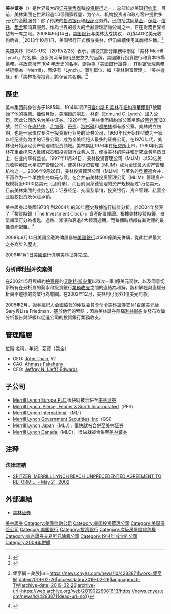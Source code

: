 {{Infobox_Company
|company_name = 美林证券
|company_logo = [[File:Merrill_Lynch.svg|230px]]
|company_type = [[美國銀行|美國銀行]]附屬公司
|company_slogan = We See Your Financial Life in Total
|foundation = 1914年
|location = {{USA}}[[紐約市|紐約市]]
|chairman = [[約翰·塞恩|約翰·塞恩]]
|CEO = [[約翰·塞恩|約翰·塞恩]]
|num_employees = 56300
|industry = [[金融公司|金融]]與[[保險公司|保險]]
|products = [[金融服务|金融服务]]
|revenue = $705.9亿[[美元|美元]]（2006年）
}}

'''美林证券'''（'''{{lang|en|Merrill Lynch}}'''）是世界最大的[[证券零售商|证券零售商]]和[[投资银行|投资银行]]之一，总部位於美国[[纽约市|纽约市]]。目前，美林集团在世界超過40個國家經營，为个人、机构投资者和政府客户提供多元化的金融服务：除了传统的[[投资银行|投资银行]]和[[经纪|经纪]]业务外，还包括[[共同基金|共同基金]]、[[保险|保险]]、[[信托|信托]]、[[年金|年金]]和清算服务。作為世界的最大的金融管理諮詢公司之一，它在財務世界裡佔有一席之地。2008年9月14日，[[美国银行|美国银行]]与美林达成协议，以约440亿美元收购后者。<ref>{{cite news|url=http://news.xinhuanet.com/world/2008-09/15/content_10009113.htm|title=美国银行称440亿美元收购美林证券|date=2008年9月15日|accessdate=2008-09-15|publisher=新华网|author=杨柳|deadurl=yes|archiveurl=https://web.archive.org/web/20080916174836/http://news.xinhuanet.com/world/2008-09/15/content_10009113.htm|archivedate=2008年9月16日}}</ref>2013年10月1日，美国银行正式解散美林，但仍繼續使用其商標名稱。<ref>{{cite news|url=http://www.bloomberg.com/news/2013-10-01/bank-of-america-finishes-merger-of-merrill-lynch-into-parent-1-.html|title=Bank of America Finishes Merger of Merrill Lynch Into Parent|date=21 January 2013|accessdate=1 October 2013|publisher=Bloomberg|archive-date=2015-01-11|archive-url=https://web.archive.org/web/20150111015107/http://www.bloomberg.com/news/2013-10-01/bank-of-america-finishes-merger-of-merrill-lynch-into-parent-1-.html|dead-url=no}}</ref>

美銀美林（BAC-US）（2019/2/25）表示，將從其部分業務中刪除「美林 Merrill Lynch」的名稱，逐步淘汰華爾街歷史悠久的品牌。美國銀行投資銀行和資本市場業務，將放棄擁有 104 年歷史的名稱，更換為「美國銀行證券」，其財富管理業務將統稱為「Merrill」，而沒有「Lynch」。個別單位，如「美林財富管理」、「美林邊緣」和「美林指導投資」將保留其名稱。<ref>{{Cite web|title=美銀刪「美林」100多年歷史畫下句點 {{!}} 鉅亨網 - 美股|url=https://news.cnyes.com/news/id/4283871|work=鉅亨網|date=2019-02-26|accessdate=2019-02-26|language=zh-TW|archive-date=2019-02-26|archive-url=https://web.archive.org/web/20190226081613/https://news.cnyes.com/news/id/4283871|dead-url=no}}</ref>

==歷史==
美林集团前身创办于1885年，1914年1月7日[[查尔斯·E·美林|查尔斯·E·美林]]在[[紐約市|紐約市]][[華爾街|華爾街]]7號開始了他的事業。幾個月後，美瑞爾的朋友，[[林奇|林奇]]（Edmund C. Lynch）加入公司，因此公司改名为美林证券。1920年代，美林集团紐約辦公室坐落於[[百老匯|百老匯]]120號，並且它在[[底特律|底特律]]、[[芝加哥|芝加哥]]、[[丹佛|丹佛]]、[[洛杉磯|洛杉磯]]和[[都柏林|都柏林]]都有辦公室。美林成立初期，也是一家仅仅专注于投资银行业务的证券公司，1960年代开始转型成为一家以经纪业务为主的证券公司，成为全美经纪人最多的证券公司。在1970年代，美林也开始涉足资产管理和投资领域。美林集团1976年在[[纽交所|纽交所]]上市，1980年代美林花重金挖来大批研究员和投资银行业务人员，使得美林的购并和研究业务蒸蒸日上，在业内享有盛誉。1997年11月24日，美林投资管理公司（MLIM）以53亿美元收购英国水星资产管理公司，使美林投资管理（MLIM）成为全球最大资产管理机构之一。2006年9月26日，美林投资管理公司（MLIM）与著名的[[貝萊德|貝萊德]]合并，不再作为一个单独业务单元存续，在合并前美林投资管理公司（MLIM）管理资产规模将近6000亿美元（见附录），而目前貝萊德管理的资产规模超过1万亿美元。目前美林集团的业务包括：证券经纪、交易及承销，投资银行、资产管理、私营企业股权投资及保险承销。

美林證券以美國1973年到2004年的30年歷史數據進行統計分析，於2004年發表了「投資時鐘（The Investment Clock）」資產配置理論。根據美林投資時鐘，景氣循環可分為復甦、過熱、滯漲和衰退4大經濟週期，而每個時期都有其對應的最佳資產配置。<ref>{{Cite web|title=什麼是美林投資時鐘？|url=https://zp-properties.com/dubai-investment-clock/|accessdate=|author=臻品地產|date=|format=|publisher=|language=|archive-date=2020-04-26|archive-url=https://web.archive.org/web/20200426190535/https://zp-properties.com/dubai-investment-clock/|dead-url=no}}</ref>

2008年9月14日美國金融海嘯風暴被[[美國銀行|美國銀行]]以500億美元併購，從此世界最大之券商步入歷史。

2009年1月1日[[美國銀行|美國銀行]]併購美林证券完成。

===分析師利益冲突案例===
在2002年5月與紐約[[檢察長|檢察長]]的[[艾略特·斯皮策|艾略特·斯皮策]]以徵收一筆1億美元罰款、以及同意切斷所有在分析員的薪水和投資銀行[[業務收支|業務收支]]之間的連結為和解。該和解是與產權分析員{{tsl|en||Henry Blodget}}不道德的商業行為有關。在2002年12月，美林判付另外1億美元罰款。

2005年2月，[[證券經紀人全國協會|證券經紀人全國協會]]的仲裁委員會命令美林證券支付1百萬美元給Gary與Lisa Friedman，基於他們的索賠；因為美林證券隱瞞[[利益衝突|利益衝突]]並發布欺騙分析報告與評級以促進公司的投資銀行業務收支。

==管理階層==
位階:名稱，年紀，薪資（美金）
*CEO: [[John_Thain|John Thain]], 52
*CAO: [[Ahmass_Fakahany|Ahmass Fakahany]]
*CFO: [[Jeffrey_N._(Jeff)_Edwards|Jeffrey N. (Jeff) Edwards]]

==子公司==
*[[Merrill_Lynch_Europe_PLC|Merrill Lynch Europe PLC]],很快就被合併至[[美林证券|美林证券]]
*[[Merrill_Lynch,_Pierce,_Fenner_&_Smith_Incorporated|Merrill Lynch, Pierce, Fenner & Smith Incorporated]]（PFS）
*[[Merrill_Lynch_International|Merrill Lynch International]]（MLI）
*[[Merrill_Lynch_Government_Securities,_Inc|Merrill Lynch Government Securities, Inc]]（GSI）
*[[Merrill_Lynch_Japan|Merrill Lynch Japan]]（MLJ），很快就被合併至[[美林证券|美林证券]]
*[[Merrill_Lynch_Canada|Merrill Lynch Canada]]（MLC），很快就被合併至[[美林证券|美林证券]]

==注释==
{{reflist}}

===法律連結===
*[https://web.archive.org/web/20060617160329/http://www.oag.state.ny.us/press/2002/may/may21a_02.html SPITZER, MERRILL LYNCH REACH UNPRECEDENTED AGREEMENT TO REFORM ... - May 21, 2002]

==外部連結==
*[http://www.ml.com 美林证券]{{Wayback|url=http://www.ml.com/ |date=20150215005042 }}

{{主要投资银行}}
{{Authority control}}
[[Category:美林證券|]]
[[Category:美國金融公司|Category:美國金融公司]]
[[Category:美国投资管理公司|Category:美国投资管理公司]]
[[Category:美国保险公司|Category:美国保险公司]]
[[Category:美国银行|Category:美国银行]]
[[Category:投资银行|Category:投资银行]]
[[Category:次級房屋信貸危機|Category:次級房屋信貸危機]]
[[Category:東京證券交易所已除牌公司|Category:東京證券交易所已除牌公司]]
[[Category:1914年成立的公司|Category:1914年成立的公司]]
[[Category:2009年併購|Category:2009年併購]]